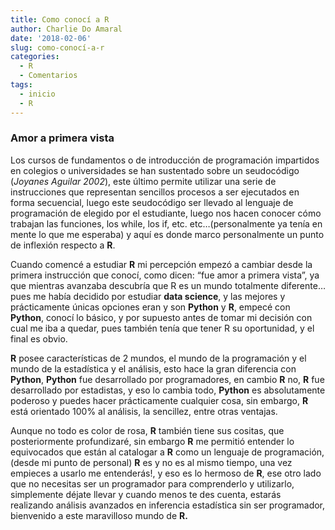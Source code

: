 ```yaml
---
title: Como conocí a R
author: Charlie Do Amaral
date: '2018-02-06'
slug: como-conocí-a-r
categories:
  - R
  - Comentarios
tags:
  - inicio
  - R
---
```


### Amor a primera vista
Los cursos de fundamentos o de introducción de programación impartidos en colegios o universidades se han sustentado sobre un seudocódigo (_Joyanes Aguilar 2002_), este último permite utilizar una serie de instrucciones que representan sencillos procesos a ser ejecutados en forma secuencial, luego este seudocódigo ser llevado al lenguaje de programación de elegido por el estudiante, luego nos hacen conocer cómo trabajan las funciones, los while, los if, etc. etc...(personalmente ya tenía en mente lo que me esperaba) y aquí es donde marco personalmente un punto de inflexión respecto a **R**.

Cuando comencé a estudiar **R** mi percepción empezó a cambiar desde la primera instrucción que conocí, como dicen: "fue amor a primera vista", ya que mientras avanzaba descubría que R es un mundo totalmente diferente...pues me había decidido por estudiar **data science**, y las mejores y prácticamente únicas opciones eran y son **Python** y **R**, empecé con **Python**, conocí lo básico, y por supuesto antes de tomar mi decisión con cual me iba a quedar, pues también tenía que tener R su oportunidad, y el final es obvio.

**R** posee características de 2 mundos, el mundo de la programación y el mundo de la estadística y el análisis, esto hace la gran diferencia con **Python**, **Python** fue desarrollado por programadores, en cambio **R** no, **R** fue desarrollado por estadistas, y eso lo cambia todo, **Python** es absolutamente poderoso y puedes hacer prácticamente cualquier cosa, sin embargo, **R** está orientado 100% al análisis, la sencillez, entre otras ventajas.

Aunque no todo es color de rosa, **R** también tiene sus cositas, que posteriormente profundizaré, sin embargo **R** me permitió entender lo equivocados que están al catalogar a **R** como un lenguaje de programación, (desde mi punto de personal) **R** es y no es al mismo tiempo, una vez empieces a usarlo me entenderás!, y eso es lo hermoso de **R**, ese otro lado que no necesitas ser un programador para comprenderlo y utilizarlo, simplemente déjate llevar y cuando menos te des cuenta, estarás realizando análisis avanzados en inferencia estadística sin ser programador, bienvenido a este maravilloso mundo de **R.**



